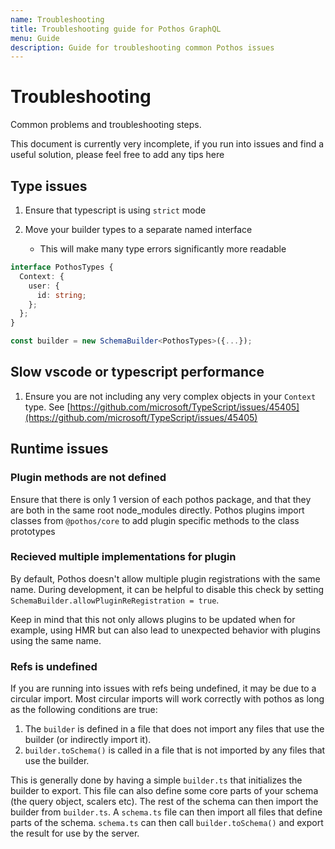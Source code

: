 ```yaml
---
name: Troubleshooting
title: Troubleshooting guide for Pothos GraphQL
menu: Guide
description: Guide for troubleshooting common Pothos issues
---
```





# Troubleshooting

Common problems and troubleshooting steps.

This document is currently very incomplete, if you run into issues and find a useful solution,
please feel free to add any tips here

## Type issues

1. Ensure that typescript is using `strict` mode

2. Move your builder types to a separate named interface
   - This will make many type errors significantly more readable

```typescript
interface PothosTypes {
  Context: {
    user: {
      id: string;
    };
  };
}

const builder = new SchemaBuilder<PothosTypes>({...});
```

## Slow vscode or typescript performance

1. Ensure you are not including any very complex objects in your `Context` type. See
   [https://github.com/microsoft/TypeScript/issues/45405](https://github.com/microsoft/TypeScript/issues/45405)

## Runtime issues

### Plugin methods are not defined

Ensure that there is only 1 version of each pothos package, and that they are both in the same root
node_modules directly. Pothos plugins import classes from `@pothos/core` to add plugin specific
methods to the class prototypes

### Recieved multiple implementations for plugin

By default, Pothos doesn't allow multiple plugin registrations with the same name. During
development, it can be helpful to disable this check by setting
`SchemaBuilder.allowPluginReRegistration = true`.

Keep in mind that this not only allows plugins to be updated when for example, using HMR but can
also lead to unexpected behavior with plugins using the same name.

### Refs is undefined

If you are running into issues with refs being undefined, it may be due to a circular import. Most
circular imports will work correctly with pothos as long as the following conditions are true:

1. The `builder` is defined in a file that does not import any files that use the builder (or
   indirectly import it).
2. `builder.toSchema()` is called in a file that is not imported by any files that use the builder.

This is generally done by having a simple `builder.ts` that initializes the builder to export. This
file can also define some core parts of your schema (the query object, scalers etc). The rest of the
schema can then import the builder from `builder.ts`. A `schema.ts` file can then import all files
that define parts of the schema. `schema.ts` can then call `builder.toSchema()` and export the
result for use by the server.
